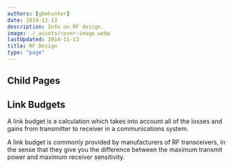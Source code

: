 ```yaml
---
authors: [gbmhunter]
date: 2014-11-13
description: Info on RF design.
image: ./_assets/cover-image.webp
lastUpdated: 2014-11-13
title: RF Design
type: "page"
---
```


## Child Pages

<ChildPages />

<WarningIsNotes />

## Link Budgets

A link budget is a calculation which takes into account all of the losses and gains from transmitter to receiver in a communications system.

A link budget is commonly provided by manufacturers of RF transceivers, in the sense that they give you the difference between the maximum transmit power and maximum receiver sensitivity.